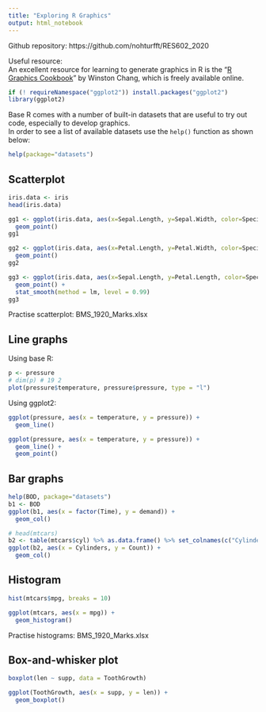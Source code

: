 ```yaml
---
title: "Exploring R Graphics"
output: html_notebook
---
```


Github repository: https://github.com/nohturfft/RES602_2020  


Useful resource:  
An excellent resource for learning to generate graphics in R is the "[R Graphics Cookbook](https://r-graphics.org/)" by Winston Chang, which is freely available online.

```r
if (! requireNamespace("ggplot2")) install.packages("ggplot2")
library(ggplot2)
```


Base R comes with a number of built-in datasets that are useful to try out code, especially to develop graphics.  
In order to see a list of available datasets use the `help()` function as shown below:  
```r
help(package="datasets")
```


## Scatterplot  
```r
iris.data <- iris
head(iris.data)
```


```r
gg1 <- ggplot(iris.data, aes(x=Sepal.Length, y=Sepal.Width, color=Species)) +
  geom_point()
gg1
```

```r
gg2 <- ggplot(iris.data, aes(x=Petal.Length, y=Petal.Width, color=Species)) +
  geom_point()
gg2
```


```r
gg3 <- ggplot(iris.data, aes(x=Sepal.Length, y=Petal.Length, color=Species)) +
  geom_point() +
  stat_smooth(method = lm, level = 0.99)
gg3
```

Practise scatterplot: BMS_1920_Marks.xlsx  


## Line graphs  
Using base R:  
```r
p <- pressure
# dim(p) # 19 2
plot(pressure$temperature, pressure$pressure, type = "l")
```

Using ggplot2:  
```r
ggplot(pressure, aes(x = temperature, y = pressure)) +
  geom_line()
```

```r
ggplot(pressure, aes(x = temperature, y = pressure)) +
  geom_line() +
  geom_point()
```

## Bar graphs  
```r
help(BOD, package="datasets")
b1 <- BOD
ggplot(b1, aes(x = factor(Time), y = demand)) +
  geom_col()
```

```r
# head(mtcars)
b2 <- table(mtcars$cyl) %>% as.data.frame() %>% set_colnames(c("Cylinders", "Count"))
ggplot(b2, aes(x = Cylinders, y = Count)) +
  geom_col()
```

## Histogram  
```r
hist(mtcars$mpg, breaks = 10)
```

```r
ggplot(mtcars, aes(x = mpg)) +
  geom_histogram()
```

Practise histograms: BMS_1920_Marks.xlsx

## Box-and-whisker plot  
```r
boxplot(len ~ supp, data = ToothGrowth)
```

```r
ggplot(ToothGrowth, aes(x = supp, y = len)) +
  geom_boxplot()
```

